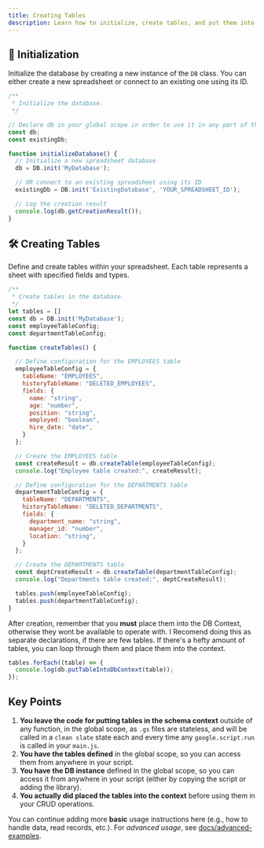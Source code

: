 ```yaml
---
title: Creating Tables
description: Learn how to initialize, create tables, and put them into the schema context for CRUD operations.
---
```


## 🚀 Initialization

Initialize the database by creating a new instance of the `DB` class. You can either create a new spreadsheet or connect to an existing one using its ID.

```js
/**
 * Initialize the database.
 */

// Declare db in your global scope in order to use it in any part of the script
const db;
const existingDb;

function initializeDatabase() {
  // Initialize a new spreadsheet database
  db = DB.init('MyDatabase');

  // OR connect to an existing spreadsheet using its ID
  existingDb = DB.init('ExistingDatabase', 'YOUR_SPREADSHEET_ID');

  // Log the creation result
  console.log(db.getCreationResult());
}
```

## 🛠️ Creating Tables

Define and create tables within your spreadsheet. Each table represents a sheet with specified fields and types.

```js
/**
 * Create tables in the database.
 */
let tables = []
const db = DB.init('MyDatabase');
const employeeTableConfig;
const departmentTableConfig;

function createTables() {

  // Define configuration for the EMPLOYEES table
  employeeTableConfig = {
    tableName: "EMPLOYEES",
    historyTableName: "DELETED_EMPLOYEES",
    fields: {
      name: "string",
      age: "number",
      position: "string",
      employed: "boolean",
      hire_date: "date",
    }
  };

  // Create the EMPLOYEES table
  const createResult = db.createTable(employeeTableConfig);
  console.log("Employee table created:", createResult);

  // Define configuration for the DEPARTMENTS table
  departmentTableConfig = {
    tableName: "DEPARTMENTS",
    historyTableName: "DELETED_DEPARTMENTS",
    fields: {
      department_name: "string",
      manager_id: "number",
      location: "string",
    }
  };

  // Create the DEPARTMENTS table
  const deptCreateResult = db.createTable(departmentTableConfig);
  console.log("Departments table created:", deptCreateResult);

  tables.push(employeeTableConfig);
  tables.push(departmentTableConfig);
}
```

After creation, remember that you **must** place them into the DB Context, otherwise they wont be available to operate with. 
I Recomend doing this as separate declarations, if there are few tables.
If there's a hefty amount of tables, you can loop through them and place them into the context.


```js
tables.forEach((table) => {
  console.log(db.putTableIntoDbContext(table));
});
```

## Key Points

1. **You leave the code for putting tables in the schema context** outside of any function, in the global scope, as `.gs` files are stateless, and will be called in a `clean slate` state each and every time any `google.script.run` is called in your `main.js`.
2. **You have the tables defined** in the global scope, so you can access them from anywhere in your script.
3. **You have the DB instance** defined in the global scope, so you can access it from anywhere in your script (either by copying the script or adding the library).
4. **You actually did placed the tables into the context** before using them in your CRUD operations.



You can continue adding more **basic** usage instructions here (e.g., how to handle data, read records, etc.).
For _advanced usage_, see [docs/advanced-examples](/advanced-examples).
